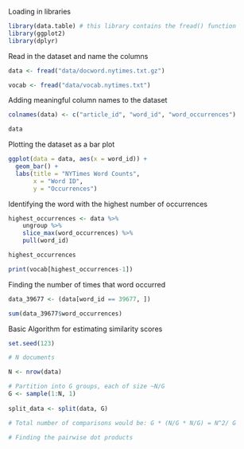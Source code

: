Loading in libraries

```r
library(data.table) # this library contains the fread() function
library(ggplot2)
library(dplyr)
```

Read in the dataset and name the columns

```r
data <- fread("data/docword.nytimes.txt.gz")

vocab <- fread("data/vocab.nytimes.txt")
```

Adding meaningful column names to the dataset

```r
colnames(data) <- c("article_id", "word_id", "word_occurrences")

data
```

Plotting the dataset as a bar plot

```r
ggplot(data = data, aes(x = word_id)) +
  geom_bar() +
  labs(title = "NYTimes Word Counts",
       x = "Word ID",
       y = "Occurrences")
```

Identifying the word with the highest number of occurrences

```r
highest_occurrences <- data %>%
    ungroup %>%
    slice_max(word_occurrences) %>%
    pull(word_id)

highest_occurrences

print(vocab[highest_occurrences-1])
```

Finding the number of times that word occurred

```r
data_39677 <- (data[word_id == 39677, ])

sum(data_39677$word_occurrences)
```

Basic Algorithm for estimating similarity scores

```r
set.seed(123)

# N documents

N <- nrow(data)

# Partition into G groups, each of size ~N/G
G <- sample(1:N, 1)
  
split_data <- split(data, G)

# Total number of comparisons would be: G * (N/G * N/G) = N^2/ G

# Finding the pairwise dot products
```
